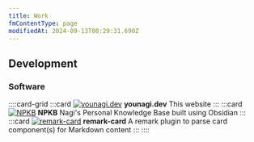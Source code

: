 ```yaml
---
title: Work
fmContentType: page
modifiedAt: 2024-09-13T08:29:31.690Z
---
```


## Development

### Software

::::card-grid
:::card
[![ younagi.dev ](../../../assets/images/younagidev.jpg)](https://github.com/brklntmhwk/younagi.dev)
**younagi.dev**
This website
:::
:::card
[![ NPKB ](../../../assets/images/npkb.png)](https://github.com/brklntmhwk/npkb)
**NPKB**
Nagi's Personal Knowledge Base built using Obsidian
:::
:::card
[![ remark-card ](../../../assets/images/plugin-image.png)](https://github.com/brklntmhwk/remark-card)
**remark-card**
A remark plugin to parse card component(s) for Markdown content
:::
::::
